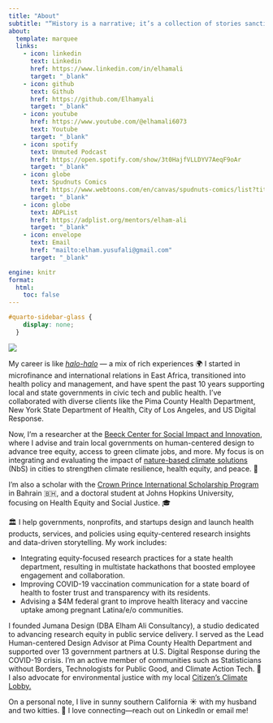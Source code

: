 ```yaml
---
title: "About"
subtitle: "“History is a narrative; it’s a collection of stories sanctioned by the ruling power, and reinforced through words and images that suit them. That was the whole point of taking on history painting: to authorize these moments that have been swept under the rug for generations.” – Kent Monkman, Canadian First Nations artist and Fish River Band member"
about:
  template: marquee
  links:
    - icon: linkedin
      text: Linkedin
      href: https://www.linkedin.com/in/elhamali
      target: "_blank"
    - icon: github
      text: Github
      href: https://github.com/Elhamyali
      target: "_blank"
    - icon: youtube
      href: https://www.youtube.com/@elhamali6073
      text: Youtube
      target: "_blank"
    - icon: spotify
      text: Unmuted Podcast
      href: https://open.spotify.com/show/3t0HajfVLLDYV7AeqF9oAr
      target: "_blank"
    - icon: globe
      text: Spudnuts Comics
      href: https://www.webtoons.com/en/canvas/spudnuts-comics/list?title_no=847331
      target: "_blank"
    - icon: globe
      text: ADPList
      href: https://adplist.org/mentors/elham-ali
      target: "_blank"
    - icon: envelope
      text: Email
      href: "mailto:elham.yusufali@gmail.com"
      target: "_blank"

engine: knitr
format:
  html:
    toc: false
---
```


```css
#quarto-sidebar-glass {
    display: none;
  }
```

![](/images/home/cover.webp)

My career is like <a href="https://en.wikipedia.org/wiki/Halo-halo" target="_blank" rel="noopener noreferrer">*halo-halo*</a> — a mix of rich experiences 🌍 I started in microfinance and international relations in East Africa, transitioned into health policy and management, and have spent the past 10 years supporting local and state governments in civic tech and public health. I've collaborated with diverse clients like the Pima County Health Department, New York State Department of Health, City of Los Angeles, and US Digital Response.

Now, I'm a researcher at the <a href="https://beeckcenter.georgetown.edu/person/elham-ali/" target="_blank" rel="noopener noreferrer">Beeck Center for Social Impact and Innovation</a>, where I advise and train local governments on human-centered design to advance tree equity, access to green climate jobs, and more. My focus is on integrating and evaluating the impact of <a href="https://www.worldwildlife.org/stories/what-are-nature-based-solutions-and-how-can-they-help-us-address-the-climate-crisis" target="_blank" rel="noopener noreferrer">nature-based climate solutions</a> (NbS) in cities to strengthen climate resilience, health equity, and peace. 🌿

I'm also a scholar with the <a href="https://www.cpisp.bh/" target="_blank" rel="noopener noreferrer">Crown Prince International Scholarship Program</a> in Bahrain 🇧🇭, and a doctoral student at Johns Hopkins University, focusing on Health Equity and Social Justice. 🎓

🏛️ I help governments, nonprofits, and startups design and launch health products, services, and policies using equity-centered research insights and data-driven storytelling. My work includes:

- Integrating equity-focused research practices for a state health department, resulting in multistate hackathons that boosted employee engagement and collaboration.
- Improving COVID-19 vaccination communication for a state board of health to foster trust and transparency with its residents.
- Advising a \$4M federal grant to improve health literacy and vaccine uptake</a> among pregnant Latina/e/o communities.

I founded Jumana Design (DBA Elham Ali Consultancy), a studio dedicated to advancing research equity in public service delivery. I served as the Lead Human-centered Design Advisor at Pima County Health Department and supported over 13 government partners at U.S. Digital Response during the COVID-19 crisis. I'm an active member of communities such as Statisticians without Borders, Technologists for Public Good, and Climate Action Tech. 🌿 I also advocate for environmental justice with my local <a href="https://citizensclimatelobby.org/" target="_blank" rel="noopener noreferrer">Citizen's Climate Lobby.</a>

On a personal note, I live in sunny southern California ☀️ with my husband and two kitties. 💌 I love connecting—reach out on LinkedIn or email me!

<!-- Accessibility widget script -->

```{=html}
<script>
(function(d){
  var s = d.createElement("script");
  s.setAttribute("data-position", "3");
  s.setAttribute("data-account", "M4YO8zAZCv");
  s.setAttribute("src", "https://cdn.userway.org/widget.js");
  (d.body || d.head).appendChild(s);
})(document)
</script>
```
